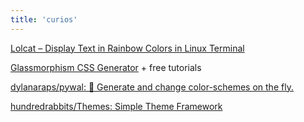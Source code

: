 ```yaml
---
title: 'curios'
---
```



<NoteLayout path={url}>

[Lolcat – Display Text in Rainbow Colors in Linux Terminal](https://www.tecmint.com/lolcat-color-output-linux-terminal/)

[Glassmorphism CSS Generator](https://hype4.academy/tools/glassmorphism-generator) + free tutorials

[dylanaraps/pywal: 🎨 Generate and change color-schemes on the fly.](https://github.com/dylanaraps/pywal)

[hundredrabbits/Themes: Simple Theme Framework](https://github.com/hundredrabbits/Themes)

</NoteLayout>